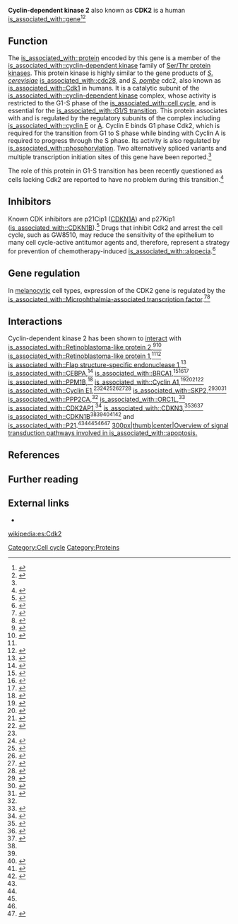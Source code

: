 {{Mirrored | {{PAGENAME}} }}
{{PBB|geneid=1017}}
'''Cyclin-dependent kinase 2''' also known as '''CDK2''' is a human [[is_associated_with::gene]]<ref name="pmid1653904">{{cite journal | author = Tsai LH, Harlow E, Meyerson M | title = Isolation of the human cdk2 gene that encodes the cyclin A- and adenovirus E1A-associated p33 kinase | journal = Nature | volume = 353 | issue = 6340 | pages = 174–7 | year = 1991 | month = September | pmid = 1653904 | doi = 10.1038/353174a0 | url =  }}</ref><ref name = "entrez">{{Cite web| title = Entrez Gene: CDK2 cyclin-dependent kinase 2| url = http://www.ncbi.nlm.nih.gov/sites/entrez?Db=gene&Cmd=ShowDetailView&TermToSearch=1017| accessdate = }}</ref>

==Function==
The [[is_associated_with::protein]] encoded by this gene is a member of the [[is_associated_with::cyclin-dependent kinase]] family of [[is_associated_with::serine/threonine-specific protein kinase|Ser/Thr protein kinases]]. This protein kinase is highly similar to the gene products of ''[[is_associated_with::Saccharomyces cerevisiae|S. cerevisiae]]'' [[is_associated_with::cdc28]], and ''[[is_associated_with::Schizosaccharomyces pombe|S. pombe]]'' cdc2, also known as [[is_associated_with::Cdk1]] in humans. It is a catalytic subunit of the [[is_associated_with::cyclin-dependent kinase]] complex, whose activity is restricted to the G1-S phase of the [[is_associated_with::cell cycle]], and is essential for the [[is_associated_with::G1/S transition]]. This protein associates with and is regulated by the regulatory subunits of the complex including [[is_associated_with::cyclin E]] or [[is_associated_with::cyclin A|A]]. Cyclin E binds G1 phase Cdk2, which is required for the transition from G1 to S phase while binding with Cyclin A is required to progress through the S phase.
Its activity is also regulated by [[is_associated_with::phosphorylation]].
Two alternatively spliced variants and multiple transcription initiation sites of this gene have been reported.<ref name = "entrez"/>

The role of this protein in G1-S transition has been recently questioned as cells lacking Cdk2 are reported to have no problem during this transition.<ref>{{cite journal |author=Berthet C, Aleem E, Coppola V, Tessarollo L, Kaldis P |title=Cdk2 knockout mice are viable |journal=Curr. Biol. |volume=13 |issue=20 |pages=1775–85 |year=2003 |month=October |pmid=14561402 |doi= 10.1016/j.cub.2003.09.024|url=http://linkinghub.elsevier.com/retrieve/pii/S0960982203006936}}</ref>

==Inhibitors==
Known CDK inhibitors are p21Cip1 ([[is_associated_with::p21|CDKN1A]]) and p27Kip1 ([[is_associated_with::CDKN1B]]).<ref name="pmid9660939">{{cite journal | author = Levkau B, Koyama H, Raines EW, Clurman BE, Herren B, Orth K, Roberts JM, Ross R | title = Cleavage of p21Cip1/Waf1 and p27Kip1 mediates apoptosis in endothelial cells through activation of Cdk2: role of a caspase cascade | journal = Mol. Cell | volume = 1 | issue = 4 | pages = 553–63 | year = 1998 | month = March | pmid = 9660939 | doi = 10.1016/S1097-2765(00)80055-6 | url =   }}</ref> Drugs that inhibit Cdk2 and arrest the cell cycle, such as GW8510, may reduce the sensitivity of the epithelium to many cell cycle-active antitumor agents and, therefore, represent a strategy for prevention of chemotherapy-induced [[is_associated_with::alopecia]].<ref name="pmid11141566">{{cite journal | author = Davis ST, Benson BG, Bramson HN, Chapman DE, Dickerson SH, Dold KM, Eberwein DJ, Edelstein M, Frye SV, Gampe Jr RT, Griffin RJ, Harris PA, Hassell AM, Holmes WD, Hunter RN, Knick VB, Lackey K, Lovejoy B, Luzzio MJ, Murray D, Parker P, Rocque WJ, Shewchuk L, Veal JM, Walker DH, Kuyper LF | title = Prevention of chemotherapy-induced alopecia in rats by CDK inhibitors | journal = Science | volume = 291 | issue = 5501 | pages = 134–7 | year = 2001 | month = January | pmid = 11141566 | doi = 10.1126/science.291.5501.134 | url =  }}</ref>

==Gene regulation==
In [[is_associated_with::melanocyte|melanocytic]] cell types, expression of the CDK2 gene is regulated by the [[is_associated_with::Microphthalmia-associated transcription factor]].<ref name="pmid15607961">{{cite journal | author = Du J, Widlund HR, Horstmann MA, ''et al.'' | title = Critical role of CDK2 for melanoma growth linked to its melanocyte-specific transcriptional regulation by MITF | journal = Cancer Cell | volume = 6 | issue = 6 | pages = 565–76 | year = 2004 | pmid = 15607961 | doi = 10.1016/j.ccr.2004.10.014 }}</ref><ref name="pmidunknown">{{cite journal | author = Hoek KS, Schlegel NC, Eichhoff OM, ''et al.'' | title = Novel MITF targets identified using a two-step DNA microarray strategy | journal = Pigment Cell Melanoma Res. | volume = 21 | issue = 6 | pages = 665–76 | year = 2008 | pmid = 19067971| doi = 10.1111/j.1755-148X.2008.00505.x }}</ref>

==Interactions==
Cyclin-dependent kinase 2 has been shown to [[is_associated_with::Protein-protein interaction|interact]] with [[is_associated_with::Retinoblastoma-like protein 2]],<ref name=pmid9891079>{{cite journal |last=Shanahan |first=F |authorlink= |coauthors=Seghezzi W, Parry D, Mahony D, Lees E |year=[[is_associated_with::1999]]|month=Feb. |title=Cyclin E Associates with BAF155 and BRG1, Components of the Mammalian SWI-SNF Complex, and Alters the Ability of BRG1 To Induce Growth Arrest |journal=Mol. Cell. Biol. |volume=19 |issue=2 |pages=1460–9 |publisher= |location = UNITED STATES| issn = 0270-7306| pmid = 9891079 | bibcode = | oclc =| id = | url = | language = | format = | accessdate = | laysummary = | laysource = | laydate = | quote = | pmc = 116074 }}</ref><ref name=pmid9188854>{{cite journal |last=Lacy |first=S |authorlink= |coauthors=Whyte P |year=[[is_associated_with::1997]]|month=May. |title=Identification of a p130 domain mediating interactions with cyclin A/cdk 2 and cyclin E/cdk 2 complexes |journal=Oncogene |volume=14 |issue=20 |pages=2395–406 |publisher= |location = ENGLAND| issn = 0950-9232| pmid = 9188854 |doi = 10.1038/sj.onc.1201085 | bibcode = | oclc =| id = | url = | language = | format = | accessdate = | laysummary = | laysource = | laydate = | quote = }}</ref> [[is_associated_with::Retinoblastoma-like protein 1]],<ref name=pmid9891079/><ref name=pmid11884610>{{cite journal |last=Leng |first=Xiaohong |authorlink= |coauthors=Noble Martin, Adams Peter D, Qin Jun, Harper J Wade |year=[[is_associated_with::2002]]|month=Apr. |title=Reversal of Growth Suppression by p107 via Direct Phosphorylation by Cyclin D1/Cyclin-Dependent Kinase 4 |journal=Mol. Cell. Biol. |volume=22 |issue=7 |pages=2242–54 |publisher= |location = United States| issn = 0270-7306| pmid = 11884610 | bibcode = | oclc =| id = | url = | language = | format = | accessdate = | laysummary = | laysource = | laydate = | quote = | doi = 10.1128/MCB.22.7.2242-2254.2002 | pmc = 133692 }}</ref> [[is_associated_with::Flap structure-specific endonuclease 1]],<ref name=pmid12853968>{{cite journal |last=Henneke |first=Ghislaine |authorlink= |coauthors=Koundrioukoff Stéphane, Hübscher Ulrich |year=[[is_associated_with::2003]]|month=Jul. |title=Phosphorylation of human Fen1 by cyclin-dependent kinase modulates its role in replication fork regulation |journal=Oncogene |volume=22 |issue=28 |pages=4301–13 |publisher= |location = England| issn = 0950-9232| pmid = 12853968 |doi = 10.1038/sj.onc.1206606 | bibcode = | oclc =| id = | url = | language = | format = | accessdate = | laysummary = | laysource = | laydate = | quote = }}</ref> [[is_associated_with::CEBPA]],<ref name=pmid11684017>{{cite journal |last=Wang |first=H |authorlink= |coauthors=Iakova P, Wilde M, Welm A, Goode T, Roesler W J, Timchenko N A |year=[[is_associated_with::2001]]|month=Oct. |title=C/EBPalpha arrests cell proliferation through direct inhibition of Cdk2 and Cdk4 |journal=Mol. Cell |volume=8 |issue=4 |pages=817–28 |publisher= |location = United States| issn = 1097-2765| pmid = 11684017 | bibcode = | oclc =| id = | url = | language = | format = | accessdate = | laysummary = | laysource = | laydate = | quote = | doi = 10.1016/S1097-2765(01)00366-5 }}</ref> [[is_associated_with::BRCA1]],<ref name=pmid8764100>{{cite journal |last=Chen |first=Y |authorlink= |coauthors=Farmer A A, Chen C F, Jones D C, Chen P L, Lee W H |year=[[is_associated_with::1996]]|month=Jul. |title=BRCA1 is a 220-kDa nuclear phosphoprotein that is expressed and phosphorylated in a cell cycle-dependent manner |journal=Cancer Res. |volume=56 |issue=14 |pages=3168–72 |publisher= |location = UNITED STATES| issn = 0008-5472| pmid = 8764100 | bibcode = | oclc =| id = | url = | language = | format = | accessdate = | laysummary = | laysource = | laydate = | quote = }}</ref><ref name=pmid10373534>{{cite journal |last=Ruffner |first=H |authorlink= |coauthors=Jiang W, Craig A G, Hunter T, Verma I M |year=[[is_associated_with::1999]]|month=Jul. |title=BRCA1 Is Phosphorylated at Serine 1497 In Vivo at a Cyclin-Dependent Kinase 2 Phosphorylation Site |journal=Mol. Cell. Biol. |volume=19 |issue=7 |pages=4843–54 |publisher= |location = UNITED STATES| issn = 0270-7306| pmid = 10373534 | bibcode = | oclc =| id = | url = | language = | format = | accessdate = | laysummary = | laysource = | laydate = | quote = | pmc = 84283 }}</ref><ref name=pmid9244350>{{cite journal |last=Wang |first=H |authorlink= |coauthors=Shao N, Ding Q M, Cui J, Reddy E S, Rao V N |year=[[is_associated_with::1997]]|month=Jul. |title=BRCA1 proteins are transported to the nucleus in the absence of serum and splice variants BRCA1a, BRCA1b are tyrosine phosphoproteins that associate with E2F, cyclins and cyclin dependent kinases |journal=Oncogene |volume=15 |issue=2 |pages=143–57 |publisher= |location = ENGLAND| issn = 0950-9232| pmid = 9244350 |doi = 10.1038/sj.onc.1201252 | bibcode = | oclc =| id = | url = | language = | format = | accessdate = | laysummary = | laysource = | laydate = | quote = }}</ref> [[is_associated_with::PPM1B]],<ref name=pmid10934208>{{cite journal |last=Cheng |first=A |authorlink= |coauthors=Kaldis P, Solomon M J |year=[[is_associated_with::2000]]|month=Nov. |title=Dephosphorylation of human cyclin-dependent kinases by protein phosphatase type 2C alpha and beta 2 isoforms |journal=J. Biol. Chem. |volume=275 |issue=44 |pages=34744–9 |publisher= |location = UNITED STATES| issn = 0021-9258| pmid = 10934208 |doi = 10.1074/jbc.M006210200 | bibcode = | oclc =| id = | url = | language = | format = | accessdate = | laysummary = | laysource = | laydate = | quote = }}</ref> [[is_associated_with::Cyclin A1]],<ref name=pmid8565853>{{cite journal |last=Sweeney |first=C |authorlink= |coauthors=Murphy M, Kubelka M, Ravnik S E, Hawkins C F, Wolgemuth D J, Carrington M |year=[[is_associated_with::1996]]|month=Jan. |title=A distinct cyclin A is expressed in germ cells in the mouse |journal=Development |volume=122 |issue=1 |pages=53–64 |publisher= |location = ENGLAND| issn = 0950-1991| pmid = 8565853 | bibcode = | oclc =| id = | url = | language = | format = | accessdate = | laysummary = | laysource = | laydate = | quote = }}</ref><ref name=pmid9041194>{{cite journal |last=Yang |first=R |authorlink= |coauthors=Morosetti R, Koeffler H P |year=[[is_associated_with::1997]]|month=Mar. |title=Characterization of a second human cyclin A that is highly expressed in testis and in several leukemic cell lines |journal=Cancer Res. |volume=57 |issue=5 |pages=913–20 |publisher= |location = UNITED STATES| issn = 0008-5472| pmid = 9041194 | bibcode = | oclc =| id = | url = | language = | format = | accessdate = | laysummary = | laysource = | laydate = | quote = }}</ref><ref name=pmid11264176>{{cite journal |last=Müller-Tidow |first=C |authorlink= |coauthors=Wang W, Idos G E, Diederichs S, Yang R, Readhead C, Berdel W E, Serve H, Saville M, Watson R, Koeffler H P |year=[[is_associated_with::2001]]|month=Apr. |title=Cyclin A1 directly interacts with B-myb and cyclin A1/cdk2 phosphorylate B-myb at functionally important serine and threonine residues: tissue-specific regulation of B-myb function |journal=Blood |volume=97 |issue=7 |pages=2091–7 |publisher= |location = United States| issn = 0006-4971| pmid = 11264176 | bibcode = | oclc =| id = | url = | language = | format = | accessdate = | laysummary = | laysource = | laydate = | quote = | doi = 10.1182/blood.V97.7.2091 }}</ref><ref name=pmid10559988>{{cite journal |last=Brown |first=N R |authorlink= |coauthors=Noble M E, Endicott J A, Johnson L N |year=[[is_associated_with::1999]]|month=Nov. |title=The structural basis for specificity of substrate and recruitment peptides for cyclin-dependent kinases |journal=Nat. Cell Biol. |volume=1 |issue=7 |pages=438–43 |publisher= |location = England| issn = 1465-7392| pmid = 10559988 |doi = 10.1038/15674 | bibcode = | oclc =| id = | url = | language = | format = | accessdate = | laysummary = | laysource = | laydate = | quote = }}</ref> [[is_associated_with::Cyclin E1]],<ref name=pmid9891079/><ref name=pmid12839982>{{cite journal |last=McKenzie |first=Pamela P |authorlink= |coauthors=Danks Mary K, Kriwacki Richard W, Harris Linda C |year=[[is_associated_with::2003]]|month=Jul. |title=P21Waf1/Cip1 dysfunction in neuroblastoma: a novel mechanism of attenuating G0-G1 cell cycle arrest |journal=Cancer Res. |volume=63 |issue=13 |pages=3840–4 |publisher= |location = United States| issn = 0008-5472| pmid = 12839982 | bibcode = | oclc =| id = | url = | language = | format = | accessdate = | laysummary = | laysource = | laydate = | quote = }}</ref><ref name=pmid1388288>{{cite journal |last=Koff |first=A |authorlink= |coauthors=Giordano A, Desai D, Yamashita K, Harper J W, Elledge S, Nishimoto T, Morgan D O, Franza B R, Roberts J M |year=[[is_associated_with::1992]]|month=Sep. |title=Formation and activation of a cyclin E-cdk2 complex during the G1 phase of the human cell cycle |journal=[[is_associated_with::Science (journal)|Science]] |volume=257 |issue=5077 |pages=1689–94 |publisher= |location = UNITED STATES| issn = 0036-8075| pmid = 1388288 | bibcode = | oclc =| id = | url = | language = | format = | accessdate = | laysummary = | laysource = | laydate = | quote = | doi = 10.1126/science.1388288 }}</ref><ref name=pmid15004009>{{cite journal |last=Mayer |first=Christine |authorlink= |coauthors=Zhao Jian, Yuan Xuejun, Grummt Ingrid |year=[[is_associated_with::2004]]|month=Feb. |title=mTOR-dependent activation of the transcription factor TIF-IA links rRNA synthesis to nutrient availability |journal=Genes Dev. |volume=18 |issue=4 |pages=423–34 |publisher= |location = United States| issn = 0890-9369| pmid = 15004009 |doi = 10.1101/gad.285504 | bibcode = | oclc =| id = | url = | language = | format = | accessdate = | laysummary = | laysource = | laydate = | quote = | pmc = 359396 }}</ref><ref name=pmid12529437>{{cite journal |last=Connor |first=Michael K |authorlink= |coauthors=Kotchetkov Rouslan, Cariou Sandrine, Resch Ansgar, Lupetti Rafaella, Beniston Richard G, Melchior Frauke, Hengst Ludger, Slingerland Joyce M |year=[[is_associated_with::2003]]|month=Jan. |title=CRM1/Ran-Mediated Nuclear Export of p27Kip1 Involves a Nuclear Export Signal and Links p27 Export and Proteolysis |journal=Mol. Biol. Cell |volume=14 |issue=1 |pages=201–13 |publisher= |location = United States| issn = 1059-1524| pmid = 12529437 |doi = 10.1091/mbc.E02-06-0319 | bibcode = | oclc =| id = | url = | language = | format = | accessdate = | laysummary = | laysource = | laydate = | quote = | pmc = 140238 }}</ref><ref name=pmid10827081>{{cite journal |last=Boudrez |first=A |authorlink= |coauthors=Beullens M, Groenen P, Van Eynde A, Vulsteke V, Jagiello I, Murray M, Krainer A R, Stalmans W, Bollen M |year=[[is_associated_with::2000]]|month=Aug. |title=NIPP1-mediated interaction of protein phosphatase-1 with CDC5L, a regulator of pre-mRNA splicing and mitotic entry |journal=J. Biol. Chem. |volume=275 |issue=33 |pages=25411–7 |publisher= |location = UNITED STATES| issn = 0021-9258| pmid = 10827081 |doi = 10.1074/jbc.M001676200 | bibcode = | oclc =| id = | url = | language = | format = | accessdate = | laysummary = | laysource = | laydate = | quote = }}</ref> [[is_associated_with::SKP2]],<ref name=pmid15355997>{{cite journal |last=Rosner |first=Margit |authorlink= |coauthors=Hengstschläger Markus |year=[[is_associated_with::2004]]|month=Nov. |title=Tuberin binds p27 and negatively regulates its interaction with the SCF component Skp2 |journal=J. Biol. Chem. |volume=279 |issue=47 |pages=48707–15 |publisher= |location = United States| issn = 0021-9258| pmid = 15355997 |doi = 10.1074/jbc.M405528200 | bibcode = | oclc =| id = | url = | language = | format = | accessdate = | laysummary = | laysource = | laydate = | quote = }}</ref><ref name=pmid10559858>{{cite journal |last=Marti |first=A |authorlink= |coauthors=Wirbelauer C, Scheffner M, Krek W |year=[[is_associated_with::1999]]|month=May. |title=Interaction between ubiquitin-protein ligase SCFSKP2 and E2F-1 underlies the regulation of E2F-1 degradation |journal=Nat. Cell Biol. |volume=1 |issue=1 |pages=14–9 |publisher= |location = ENGLAND| issn = 1465-7392| pmid = 10559858 |doi = 10.1038/8984 | bibcode = | oclc =| id = | url = | language = | format = | accessdate = | laysummary = | laysource = | laydate = | quote = }}</ref><ref name=pmid9858587>{{cite journal |last=Yam |first=C H |authorlink= |coauthors=Ng R W, Siu W Y, Lau A W, Poon R Y |year=[[is_associated_with::1999]]|month=Jan. |title=Regulation of Cyclin A-Cdk2 by SCF Component Skp1 and F-Box Protein Skp2 |journal=Mol. Cell. Biol. |volume=19 |issue=1 |pages=635–45 |publisher= |location = UNITED STATES| issn = 0270-7306| pmid = 9858587 | bibcode = | oclc =| id = | url = | language = | format = | accessdate = | laysummary = | laysource = | laydate = | quote = | pmc = 83921 }}</ref> [[is_associated_with::PPP2CA]],<ref name=pmid10934208/> [[is_associated_with::ORC1L]],<ref name=pmid11931757>{{cite journal |last=Méndez |first=Juan |authorlink= |coauthors=Zou-Yang X Helena, Kim So-Young, Hidaka Masumi, Tansey William P, Stillman Bruce |year=[[is_associated_with::2002]]|month=Mar. |title=Human origin recognition complex large subunit is degraded by ubiquitin-mediated proteolysis after initiation of DNA replication |journal=Mol. Cell |volume=9 |issue=3 |pages=481–91 |publisher= |location = United States| issn = 1097-2765| pmid = 11931757 | bibcode = | oclc =| id = | url = | language = | format = | accessdate = | laysummary = | laysource = | laydate = | quote = | doi = 10.1016/S1097-2765(02)00467-7 }}</ref> [[is_associated_with::CDK2AP1]],<ref name=pmid10938106>{{cite journal |last=Shintani |first=S |authorlink= |coauthors=Ohyama H, Zhang X, McBride J, Matsuo K, Tsuji T, Hu M G, Hu G, Kohno Y, Lerman M, Todd R, Wong D T |year=[[is_associated_with::2000]]|month=Sep. |title=p12DOC-1 Is a Novel Cyclin-Dependent Kinase 2-Associated Protein |journal=Mol. Cell. Biol. |volume=20 |issue=17 |pages=6300–7 |publisher= |location = UNITED STATES| issn = 0270-7306| pmid = 10938106 | bibcode = | oclc =| id = | url = | language = | format = | accessdate = | laysummary = | laysource = | laydate = | quote = | doi = 10.1128/MCB.20.17.6300-6307.2000 | pmc = 86104 }}</ref> [[is_associated_with::CDKN3]],<ref name=pmid12745075>{{cite journal |last=Yeh |first=Chau-Ting |authorlink= |coauthors=Lu Su-Chuan, Chao Chung-Hao, Chao Mei-Ling |year=[[is_associated_with::2003]]|month=May. |title=Abolishment of the interaction between cyclin-dependent kinase 2 and Cdk-associated protein phosphatase by a truncated KAP mutant |journal=Biochem. Biophys. Res. Commun. |volume=305 |issue=2 |pages=311–4 |publisher= |location = United States| issn = 0006-291X| pmid = 12745075 | bibcode = | oclc =| id = | url = | language = | format = | accessdate = | laysummary = | laysource = | laydate = | quote = | doi = 10.1016/S0006-291X(03)00757-5 }}</ref><ref name=pmid8127873>{{cite journal |last=Hannon |first=G J |authorlink= |coauthors=Casso D, Beach D |year=[[is_associated_with::1994]]|month=Mar. |title=KAP: a dual specificity phosphatase that interacts with cyclin-dependent kinases |journal=[[is_associated_with::PNAS|Proc. Natl. Acad. Sci. U.S.A.]] |volume=91 |issue=5 |pages=1731–5 |publisher= |location = UNITED STATES| issn = 0027-8424| pmid = 8127873 | bibcode = | oclc =| id = | url = | language = | format = | accessdate = | laysummary = | laysource = | laydate = | quote = | doi = 10.1073/pnas.91.5.1731 | pmc = 43237 }}</ref><ref name=pmid8242751>{{cite journal |last=Harper |first=J W |authorlink= |coauthors=Adami G R, Wei N, Keyomarsi K, Elledge S J |year=[[is_associated_with::1993]]|month=Nov. |title=The p21 Cdk-interacting protein Cip1 is a potent inhibitor of G1 cyclin-dependent kinases |journal=Cell |volume=75 |issue=4 |pages=805–16 |publisher= |location = UNITED STATES| issn = 0092-8674| pmid = 8242751 | bibcode = | oclc =| id = | url = | language = | format = | accessdate = | laysummary = | laysource = | laydate = | quote = | doi = 10.1016/0092-8674(93)90499-G }}</ref> [[is_associated_with::CDKN1B]]<ref name=pmid12529437/><ref name=pmid15355997/><ref name=pmid15619620>{{cite journal |last=Youn |first=Cha-Kyung |authorlink= |coauthors=Cho Hyun-Ju, Kim Soo-Hyun, Kim Hong-Beum, Kim Mi-Hwa, Chang In-Youb, Lee Jung-Sup, Chung Myung-Hee, Hahm Kyung-Soo, You Ho Jin |year=[[is_associated_with::2005]]|month=Feb. |title=Bcl-2 expression suppresses mismatch repair activity through inhibition of E2F transcriptional activity |journal=Nat. Cell Biol. |volume=7 |issue=2 |pages=137–47 |publisher= |location = England| issn = 1465-7392| pmid = 15619620 |doi = 10.1038/ncb1215 | bibcode = | oclc =| id = | url = | language = | format = | accessdate = | laysummary = | laysource = | laydate = | quote = }}</ref><ref name=pmid12972555>{{cite journal |last=Porter |first=Lisa A |authorlink= |coauthors=Kong-Beltran Monica, Donoghue Daniel J |year=[[is_associated_with::2003]]|month=Sep. |title=Spy1 Interacts with p27Kip1 to Allow G1/S Progression |journal=Mol. Biol. Cell |volume=14 |issue=9 |pages=3664–74 |publisher= |location = United States| issn = 1059-1524| pmid = 12972555 |doi = 10.1091/mbc.E02-12-0820 | bibcode = | oclc =| id = | url = | language = | format = | accessdate = | laysummary = | laysource = | laydate = | quote = | pmc = 196558 }}</ref><ref name=pmid12417722>{{cite journal |last=Law |first=Brian K |authorlink= |coauthors=Chytil Anna, Dumont Nancy, Hamilton Elizabeth G, Waltner-Law Mary E, Aakre Mary E, Covington Cassondra, Moses Harold L |year=[[is_associated_with::2002]]|month=Dec. |title=Rapamycin Potentiates Transforming Growth Factor β-Induced Growth Arrest in Nontransformed, Oncogene-Transformed, and Human Cancer Cells |journal=Mol. Cell. Biol. |volume=22 |issue=23 |pages=8184–98 |publisher= |location = United States| issn = 0270-7306| pmid = 12417722 | bibcode = | oclc =| id = | url = | language = | format = | accessdate = | laysummary = | laysource = | laydate = | quote = | doi = 10.1128/MCB.22.23.8184-8198.2002 | pmc = 134072 }}</ref> and [[is_associated_with::P21]].<ref name=pmid12839982/><ref name=pmid9858587/><ref name=pmid8242751/><ref name=pmid12417722/><ref name=pmid10878006>{{cite journal |last=Ono |first=T |authorlink= |coauthors=Kitaura H, Ugai H, Murata T, Yokoyama K K, Iguchi-Ariga S M, Ariga H |year=[[is_associated_with::2000]]|month=Oct. |title=TOK-1, a novel p21Cip1-binding protein that cooperatively enhances p21-dependent inhibitory activity toward CDK2 kinase |journal=J. Biol. Chem. |volume=275 |issue=40 |pages=31145–54 |publisher= |location = UNITED STATES| issn = 0021-9258| pmid = 10878006 |doi = 10.1074/jbc.M003031200 | bibcode = | oclc =| id = | url = | language = | format = | accessdate = | laysummary = | laysource = | laydate = | quote = }}</ref>
[[wikipedia:Image:Signal transduction v1.png|300px|thumb|center|Overview of signal transduction pathways involved in [[is_associated_with::apoptosis]].]]

==References==
{{Reflist}}

==Further reading==
{{Refbegin}}
{{PBB_Further_reading
| citations =
*{{Cite journal  | author=Kaldis P, Aleem E |title=Cell cycle sibling rivalry: Cdc2 vs. Cdk2 |journal=Cell Cycle |volume=4 |issue= 11 |pages= 1491–4 |year= 2007 |pmid= 16258277 |doi=10.4161/cc.4.11.2124  }}
*{{Cite journal  | author=Moore NL, Narayanan R, Weigel NL |title=CYCLIN DEPENDENT KINASE 2 AND THE REGULATION OF HUMAN PROGESTERONE RECEPTOR ACTIVITY |journal=Steroids |volume=72 |issue= 2 |pages= 202–9 |year= 2007 |pmid= 17207508 |doi= 10.1016/j.steroids.2006.11.025  | pmc=1950255 }}
}}
{{Refend}}
{{PDB Gallery|geneid=1017}}

==External links==
* {{MeshName|Cyclin-Dependent+Kinase+2}}

{{Cell cycle proteins}}

<!-- The PBB_Controls template provides controls for Protein Box Bot, please see Template:PBB_Controls for details. -->
{{PBB_Controls
| update_page = yes
| require_manual_inspection = no
| update_protein_box = yes
| update_summary = no
| update_citations = yes
}}

{{DEFAULTSORT:Cyclin-Dependent Kinase 2}}
[[Category:Cell cycle]]
[[Category:Proteins]]

[[wikipedia:es:Cdk2]]

